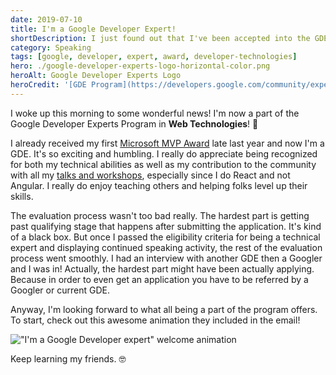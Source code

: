 ```yaml
---
date: 2019-07-10
title: I'm a Google Developer Expert!
shortDescription: I just found out that I've been accepted into the GDE program for Web Technologies!
category: Speaking
tags: [google, developer, expert, award, developer-technologies]
hero: ./google-developer-experts-logo-horizontal-color.png
heroAlt: Google Developer Experts Logo
heroCredit: '[GDE Program](https://developers.google.com/community/experts)'
---
```


I woke up this morning to some wonderful news! I'm now a part of the Google Developer Experts Program in **Web Technologies**! 🎉

I already received my first [Microsoft MVP Award](/blog/microsoft-mvp/) late last year and now I'm a GDE. It's so exciting and humbling. I really do appreciate being recognized for both my technical abilities as well as my contribution to the community with all my [talks and workshops](/speak/), especially since I do React and not Angular. I really do enjoy teaching others and helping folks level up their skills.

The evaluation process wasn't too bad really. The hardest part is getting past qualifying stage that happens after submitting the application. It's kind of a black box. But once I passed the eligibility criteria for being a technical expert and displaying continued speaking activity, the rest of the evaluation process went smoothly. I had an interview with another GDE then a Googler and I was in! Actually, the hardest part might have been actually applying. Because in order to even get an application you have to be referred by a Googler or current GDE.

Anyway, I'm looking forward to what all being a part of the program offers. To start, check out this awesome animation they included in the email!

<Image
  src="google-developer-expert-welcome-animation.gif"
  alt='"I&apos;m a Google Developer expert" welcome animation'
/>

Keep learning my friends. 🤓
